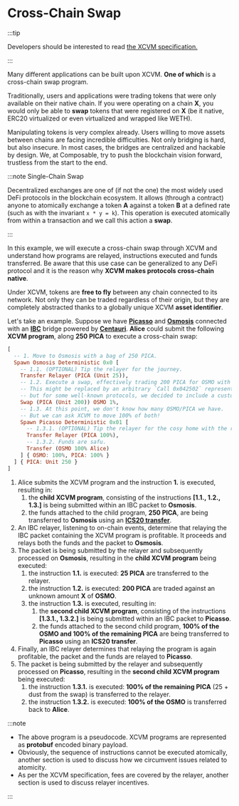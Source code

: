 # Cross-Chain Swap

:::tip

Developers should be interested to read [the XCVM
specification.](https://github.com/ComposableFi/composable/blob/b3ead07321238ec6d6435efea2f123f3000e0568/code/xcvm/SPEC.md)

:::

Many different applications can be built upon XCVM. **One of which** is a
cross-chain swap program.

Traditionally, users and applications were trading tokens that were only
available on their native chain. If you were operating on a chain **X**, you
would only be able to **swap** tokens that were registered on **X** (be it
native, ERC20 virtualized or even virtualized and wrapped like WETH).

Manipulating tokens is very complex already. Users willing to move assets
between chains are facing incredible difficulties. Not only bridging is hard,
but also insecure. In most cases, the bridges are centralized and hackable by
design. We, at Composable, try to push the blockchain vision forward, trustless
from the start to the end.

:::note Single-Chain Swap

Decentralized exchanges are one of (if not the one) the most widely used DeFi
protocols in the blockchain ecosystem. It allows (through a contract) anyone to
atomically exchange a token **A** against a token **B** at a defined rate (such
as with the invariant `x * y = k`). This operation is executed atomically from
within a transaction and we call this action a **swap**.

:::

In this example, we will execute a cross-chain swap through XCVM and understand
how programs are relayed, instructions executed and funds transferred. Be aware
that this use case can be generalized to any DeFi protocol and it is the reason
why **XCVM makes protocols cross-chain native**.

Under XCVM, tokens are **free to fly** between any chain connected to its
network. Not only they can be traded regardless of their origin, but they are
completely abstracted thanks to a globally unique XCVM **asset identifier**.

Let's take an example. Suppose we have [**Picasso**](https://picasso.xyz) and
[**Osmosis**](https://osmosis.zone) connected with an
[**IBC**](https://ibcprotocol.org/) bridge powered by
[**Centauri**](../../centauri-overview). **Alice** could submit the following
**XCVM program**, along **250 PICA** to execute a cross-chain swap:

```haskell
[
  -- 1. Move to Osmosis with a bag of 250 PICA.
  Spawn Osmosis Deterministic 0x0 [
    -- 1.1. (OPTIONAL) Tip the relayer for the journey.
    Transfer Relayer (PICA (Unit 25)),
    -- 1.2. Execute a swap, effectively trading 200 PICA for OSMO with 1% slippage tolerance.
    -- This might be replaced by an arbitrary `Call 0x042502` representing the swap,
    -- but for some well-known protocols, we decided to include a custom, strongly typed instruction.
    Swap (PICA (Unit 200)) OSMO 1%,
    -- 1.3. At this point, we don't know how many OSMO/PICA we have.
    -- But we can ask XCVM to move 100% of both!
    Spawn Picasso Deterministic 0x01 [
      -- 1.3.1. (OPTIONAL) Tip the relayer for the cosy home with the remaining PICA.
      Transfer Relayer (PICA 100%),
      -- 1.3.2. Funds are safu.
      Transfer (OSMO 100% Alice)
    ] { OSMO: 100%, PICA: 100% }
  ] { PICA: Unit 250 }
]
```

1. Alice submits the XCVM program and the instruction **1.** is executed,
   resulting in:
   1. the **child XCVM program**, consisting of the instructions **[1.1., 1.2.,
     1.3.]** is being submitted within an IBC packet to **Osmosis**.
   2. the funds attached to the child program, **250 PICA**, are being
transferred to **Osmosis** using an [**ICS20
transfer**](https://github.com/cosmos/ibc/blob/f6371ffd5de3787eb4b85f9fe77f81be4a5993a0/spec/app/ics-020-fungible-token-transfer/README.md).
2. An IBC relayer, listening to on-chain events, determine that relaying the IBC
  packet containing the XCVM program is profitable. It proceeds and relays both
  the funds and the packet to **Osmosis**.
3. The packet is being submitted by the relayer and subsequently processed on
   **Osmosis**, resulting in the **child XCVM program** being executed:
   1. the instruction **1.1.** is executed: **25 PICA** are transferred to the
      relayer.
   2. the instruction **1.2.** is executed: **200 PICA** are traded against an
      unknown amount **X** of **OSMO**.
   3. the instruction **1.3.** is executed, resulting in:
      1. the **second child XCVM program**, consisting of the instructions
      **[1.3.1., 1.3.2.]** is being submitted within an IBC packet to
      **Picasso**.
      2. the funds attached to the second child program, **100% of the OSMO and
         100% of the remaining PICA** are being transferred to **Picasso** using
         an **ICS20 transfer**.
4. Finally, an IBC relayer determines that relaying the program is again
   profitable, the packet and the funds are relayed to **Picasso**.
5. The packet is being submitted by the relayer and subsequently processed on
   **Picasso**, resulting in the **second child XCVM program** being executed:
   1. the instruction **1.3.1.** is executed: **100% of the remaining PICA**
      (25 + dust from the swap) is transferred to the relayer.
   2. the instruction **1.3.2.** is executed: **100% of the OSMO** is
      transferred back to **Alice**.

:::note

- The above program is a pseudocode. XCVM programs are represented as
**protobuf** encoded binary payload.
- Obviously, the sequence of instructions cannot be executed atomically, another
section is used to discuss how we circumvent issues related to atomicity.
- As per the XCVM specification, fees are covered by the relayer, another
section is used to discuss relayer incentives.

:::
